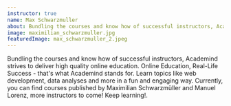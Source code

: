 ```yaml
---
instructor: true
name: Max Schwarzmuller
about: Bundling the courses and know how of successful instructors, Academind strives to deliver high quality online education. Online Education, Real-Life Success - that's what Academind stands for. Learn topics like web development, data analyses and more in a fun and engaging way. Currently, you can find courses published by Maximilian Schwarzmüller and Manuel Lorenz, more instructors to come! Keep learning!.
image: maximilian_schwarzmuller.jpg
featuredImage: max_schwarzmuller_2.jpeg
---
```


<div className="prose text-gray-500 mx-auto lg:max-w-lg lg:row-start-1 lg:col-start-1">
  <p>
   Bundling the courses and know how of successful instructors, Academind strives to deliver high quality online education. Online Education, Real-Life Success - that's what Academind stands for. Learn topics like web development, data analyses and more in a fun and engaging way. Currently, you can find courses published by Maximilian Schwarzmüller and Manuel Lorenz, more instructors to come! Keep learning!.
  </p>

</div>
